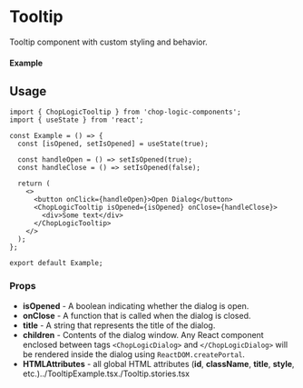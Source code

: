 
<Meta of={Tooltip} title='Tooltip' />

# Tooltip

Tooltip component with custom styling and behavior.

#### Example

<Canvas of={Tooltip.Default} />

## Usage

```tsx
import { ChopLogicTooltip } from 'chop-logic-components';
import { useState } from 'react';

const Example = () => {
  const [isOpened, setIsOpened] = useState(true);

  const handleOpen = () => setIsOpened(true);
  const handleClose = () => setIsOpened(false);

  return (
    <>
      <button onClick={handleOpen}>Open Dialog</button>
      <ChopLogicTooltip isOpened={isOpened} onClose={handleClose}>
        <div>Some text</div>
      </ChopLogicTooltip>
    </>
  );
};

export default Example;
```

### Props

- **isOpened** - A boolean indicating whether the dialog is open.
- **onClose** - A function that is called when the dialog is closed.
- **title** - A string that represents the title of the dialog.
- **children** - Contents of the dialog window. Any React component enclosed between tags `<ChopLogicDialog>` and `</ChopLogicDialog>` will be rendered inside the dialog using `ReactDOM.createPortal`.
- **HTMLAttributes** - all global HTML attributes (**id**, **className**, **title**, **style**, etc.)../TooltipExample.tsx./Tooltip.stories.tsx
